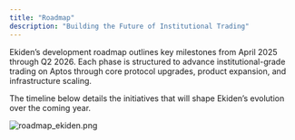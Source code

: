 ```yaml
---
title: "Roadmap"
description: "Building the Future of Institutional Trading"
---
```


Ekiden’s development roadmap outlines key milestones from April 2025 through Q2 2026. Each phase is structured to advance institutional-grade trading on Aptos through core protocol upgrades, product expansion, and infrastructure scaling.

The timeline below details the initiatives that will shape Ekiden’s evolution over the coming year.

![roadmap_ekiden.png](/images/roadmap_ekiden.png)